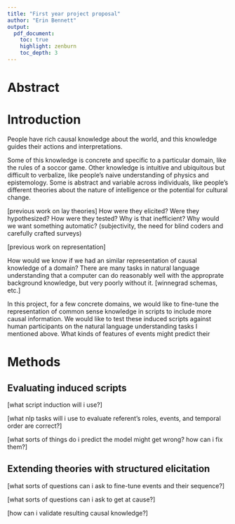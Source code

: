 ```yaml
---
title: "First year project proposal"
author: "Erin Bennett"
output:
  pdf_document:
    toc: true
    highlight: zenburn
    toc_depth: 3
---
```


# Abstract

# Introduction

People have rich causal knowledge about the world, and this knowledge guides their actions and interpretations.

Some of this knowledge is concrete and specific to a particular domain, like the rules of a soccor game. Other knowledge is intuitive and ubiquitous but difficult to verbalize, like people's naive understanding of physics and epistemology. Some is abstract and variable across individuals, like people's different theories about the nature of intelligence or the potential for cultural change.

[previous work on lay theories]
How were they elicited? Were they hypothesized? How were they tested? Why is that inefficient? Why would we want something automatic? (subjectivity, the need for blind coders and carefully crafted surveys)

[previous work on representation]

How would we know if we had an similar representation of causal knowledge of a domain? There are many tasks in natural language understanding that a computer can do reasonably well with the approprate background knowledge, but very poorly without it. [winnegrad schemas, etc.]

In this project, for a few concrete domains, we would like to fine-tune the representation of common sense knowledge in scripts to include more causal information. We would like to test these induced scripts against human participants on the natural language understanding tasks I mentioned above. What kinds of features of events might predict their  

# Methods

## Evaluating induced scripts

[what script induction will i use?]

[what nlp tasks will i use to evaluate referent's roles, events, and temporal order are correct?]

[what sorts of things do i predict the model might get wrong? how can i fix them?]

## Extending theories with structured elicitation

[what sorts of questions can i ask to fine-tune events and their sequence?]

[what sorts of questions can i ask to get at cause?]

[how can i validate resulting causal knowledge?]

